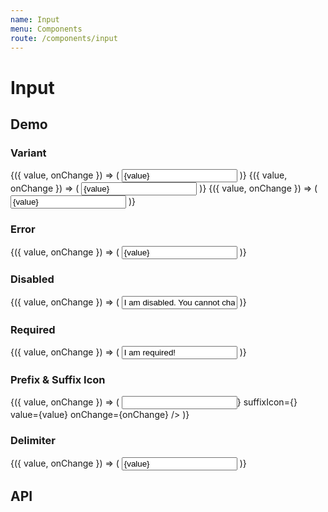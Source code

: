 ```yaml
---
name: Input
menu: Components
route: /components/input
---
```




# Input

## Demo

### Variant

<Playground>
  <Container>
    <InputDemo>
      {({ value, onChange }) => (
        <Input label="Rect" variant="rect" value={value} onChange={onChange} />
      )}
    </InputDemo>
    <InputDemo>
      {({ value, onChange }) => (
        <Input label="Pill" variant="pill" value={value} onChange={onChange} />
      )}
    </InputDemo>
    <InputDemo>
      {({ value, onChange }) => (
        <Input
          label="Material"
          variant="material"
          value={value}
          onChange={onChange}
        />
      )}
    </InputDemo>
  </Container>
</Playground>

### Error

<Playground>
  <Container>
    <InputDemo>
      {({ value, onChange }) => (
        <Input
          type="email"
          label="Email"
          variant="rect"
          error="Invalid email"
          value={value}
          onChange={onChange}
        />
      )}
    </InputDemo>
  </Container>
</Playground>

### Disabled

<Playground>
  <Container>
    <InputDemo>
      {({ value, onChange }) => (
        <Input
          isDisabled
          type="email"
          label="Email"
          value="I am disabled. You cannot change me :("
          onChange={onChange}
        />
      )}
    </InputDemo>
  </Container>
</Playground>

### Required

<Playground>
  <Container>
    <InputDemo>
      {({ value, onChange }) => (
        <Input
          isRequired
          type="email"
          label="Email"
          value="I am required!"
          onChange={onChange}
        />
      )}
    </InputDemo>
  </Container>
</Playground>


### Prefix & Suffix Icon

<Playground>
  <Container>
    <InputDemo>
      {({ value, onChange }) => (
        <Input
          prefixIcon={<i className="fas fa-search"></i>}
          suffixIcon={<i className="fas fa-search"></i>}
          value={value}
          onChange={onChange}
        />
      )}
    </InputDemo>
  </Container>
</Playground>

### Delimiter

<Playground>
  <Container>
    <InputDemo defaultValue="apple, banana, strawberry">
      {({ value, onChange }) => (
        <Input delimiter="," value={value} onChange={onChange} />
      )}
    </InputDemo>
  </Container>
</Playground>

## API

<Props of={Input} />
